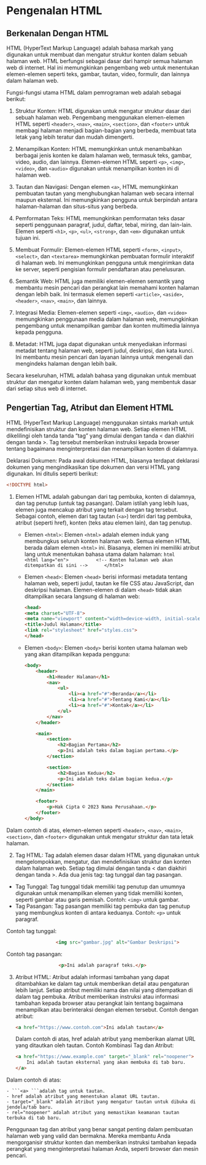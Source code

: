# Pengenalan HTML

## Berkenalan Dengan HTML
HTML (HyperText Markup Language) adalah bahasa markah yang digunakan untuk membuat dan mengatur struktur konten dalam sebuah halaman web. HTML berfungsi sebagai dasar dari hampir semua halaman web di internet. Hal ini memungkinkan pengembang web untuk menentukan elemen-elemen seperti teks, gambar, tautan, video, formulir, dan lainnya dalam halaman web.

Fungsi-fungsi utama HTML dalam pemrograman web adalah sebagai berikut:

1. Struktur Konten: HTML digunakan untuk mengatur struktur dasar dari sebuah halaman web. Pengembang menggunakan elemen-elemen HTML seperti ```<header>```, ```<nav>```, ```<main>```, ```<section>```, dan ```<footer>``` untuk membagi halaman menjadi bagian-bagian yang berbeda, membuat tata letak yang lebih teratur dan mudah dimengerti.

2. Menampilkan Konten: HTML memungkinkan untuk menambahkan berbagai jenis konten ke dalam halaman web, termasuk teks, gambar, video, audio, dan lainnya. Elemen-elemen HTML seperti ```<p>```, ```<img>```, ```<video>```, dan ``<audio>`` digunakan untuk menampilkan konten ini di halaman web.

3. Tautan dan Navigasi: Dengan elemen ``<a>``, HTML memungkinkan pembuatan tautan yang menghubungkan halaman web secara internal maupun eksternal. Ini memungkinkan pengguna untuk berpindah antara halaman-halaman dan situs-situs yang berbeda.

4. Pemformatan Teks: HTML memungkinkan pemformatan teks dasar seperti penggunaan paragraf, judul, daftar, tebal, miring, dan lain-lain. Elemen seperti ```<h1>```, ```<p>```, ```<ul>```, ```<strong>```, dan ```<em>``` digunakan untuk tujuan ini.

5. Membuat Formulir: Elemen-elemen HTML seperti ```<form>```, ```<input>```, ```<select>```, dan ```<textarea>``` memungkinkan pembuatan formulir interaktif di halaman web. Ini memungkinkan pengguna untuk mengirimkan data ke server, seperti pengisian formulir pendaftaran atau penelusuran.

6. Semantik Web: HTML juga memiliki elemen-elemen semantik yang membantu mesin pencari dan perangkat lain memahami konten halaman dengan lebih baik. Ini termasuk elemen seperti ```<article>```, ```<aside>```, ```<header>```, ```<nav>```, ```<main>```, dan lainnya.

7. Integrasi Media: Elemen-elemen seperti ``<img>``, ```<audio>```, dan ```<video>``` memungkinkan penggunaan media dalam halaman web, memungkinkan pengembang untuk menampilkan gambar dan konten multimedia lainnya kepada pengguna.

8. Metadat: HTML juga dapat digunakan untuk menyediakan informasi metadat tentang halaman web, seperti judul, deskripsi, dan kata kunci. Ini membantu mesin pencari dan layanan lainnya untuk mengenali dan mengindeks halaman dengan lebih baik.

Secara keseluruhan, HTML adalah bahasa yang digunakan untuk membuat struktur dan mengatur konten dalam halaman web, yang membentuk dasar dari setiap situs web di internet.

## Pengertian Tag, Atribut dan Element HTML

HTML (HyperText Markup Language) menggunakan sintaks markah untuk mendefinisikan struktur dan konten halaman web. Setiap elemen HTML dikelilingi oleh tanda tanda "tag" yang dimulai dengan tanda < dan diakhiri dengan tanda >. Tag tersebut memberikan instruksi kepada browser tentang bagaimana menginterpretasi dan menampilkan konten di dalamnya.

Deklarasi Dokumen:
Pada awal dokumen HTML, biasanya terdapat deklarasi dokumen yang mengindikasikan tipe dokumen dan versi HTML yang digunakan. Ini ditulis seperti berikut:

```html
<!DOCTYPE html>
```
1. Elemen HTML 
   adalah gabungan dari tag pembuka, konten di dalamnya, dan tag penutup (untuk tag pasangan). Dalam istilah yang lebih luas, elemen juga mencakup atribut yang terkait dengan tag tersebut. Sebagai contoh, elemen dari tag tautan (```<a>```) terdiri dari tag pembuka, atribut (seperti href), konten (teks atau elemen lain), dan tag penutup.
   - Elemen ```<html>```:
        Elemen ```<html>``` adalah elemen induk yang membungkus seluruh konten halaman web. Semua elemen HTML berada dalam elemen ``<html>`` ini. Biasanya, elemen ini memiliki atribut lang untuk menentukan bahasa utama dalam halaman:
        ```html
        <html lang="en">
            <!-- Konten halaman web akan ditempatkan di sini -->
        </html>
        ```
   - Elemen ```<head>```:
        Elemen ```<head>``` berisi informasi metadata tentang halaman web, seperti judul, tautan ke file CSS atau JavaScript, dan deskripsi halaman. Elemen-elemen di dalam ```<head>``` tidak akan ditampilkan secara langsung di halaman web:

        ```html
        <head>
        <meta charset="UTF-8">
        <meta name="viewport" content="width=device-width, initial-scale=1.0">
        <title>Judul Halaman</title>
        <link rel="stylesheet" href="styles.css">
        </head>
        ```
   - Elemen ```<body>```:
        Elemen ```<body>``` berisi konten utama halaman web yang akan ditampilkan kepada pengguna:
        
        ```html
        <body>
            <header>
                <h1>Header Halaman</h1>
                <nav>
                    <ul>
                        <li><a href="#">Beranda</a></li>
                        <li><a href="#">Tentang Kami</a></li>
                        <li><a href="#">Kontak</a></li>
                    </ul>
                </nav>
            </header>
            
            <main>
                <section>
                    <h2>Bagian Pertama</h2>
                    <p>Ini adalah teks dalam bagian pertama.</p>
                </section>
                
                <section>
                    <h2>Bagian Kedua</h2>
                    <p>Ini adalah teks dalam bagian kedua.</p>
                </section>
            </main>
            
            <footer>
                <p>Hak Cipta © 2023 Nama Perusahaan.</p>
            </footer>
        </body>
        ```
    
Dalam contoh di atas, elemen-elemen seperti ```<header>```, ```<nav>```, ```<main>```, ```<section>```, dan ```<footer>``` digunakan untuk mengatur struktur dan tata letak halaman.

2. Tag HTML:
    Tag adalah elemen dasar dalam HTML yang digunakan untuk mengelompokkan, mengatur, dan mendefinisikan struktur dan konten dalam halaman web. Setiap tag dimulai dengan tanda < dan diakhiri dengan tanda >. Ada dua jenis tag: tag tunggal dan tag pasangan.
- Tag Tunggal: Tag tunggal tidak memiliki tag penutup dan umumnya digunakan untuk menampilkan elemen yang tidak memiliki konten, seperti gambar atau garis pemisah. Contoh: ```<img>``` untuk gambar.
- Tag Pasangan: Tag pasangan memiliki tag pembuka dan tag penutup yang membungkus konten di antara keduanya. Contoh: ```<p>``` untuk paragraf. 

Contoh tag tunggal:
    
  ```html
                    <img src="gambar.jpg" alt="Gambar Deskripsi">
  ```   
      
Contoh tag pasangan:

  ```html
                     <p>Ini adalah paragraf teks.</p>
  ```
            
3. Atribut HTML:
    Atribut adalah informasi tambahan yang dapat ditambahkan ke dalam tag untuk memberikan detail atau pengaturan lebih lanjut. Setiap atribut memiliki nama dan nilai yang ditempatkan di dalam tag pembuka. Atribut memberikan instruksi atau informasi tambahan kepada browser atau perangkat lain tentang bagaimana menampilkan atau berinteraksi dengan elemen tersebut.
Contoh dengan atribut:

    ```html
    <a href="https://www.contoh.com">Ini adalah tautan</a>
    ```
Dalam contoh di atas, href adalah atribut yang memberikan alamat URL yang ditautkan oleh tautan.
Contoh Kombinasi Tag dan Atribut:

    ```html
    <a href="https://www.example.com" target="_blank" rel="noopener">
        Ini adalah tautan eksternal yang akan membuka di tab baru.
    </a>
    ```

Dalam contoh di atas:

    - ```<a> ```adalah tag untuk tautan.
    - href adalah atribut yang menentukan alamat URL tautan.
    - target="_blank" adalah atribut yang mengatur tautan untuk dibuka di jendela/tab baru.
    - rel="noopener" adalah atribut yang memastikan keamanan tautan terbuka di tab baru.

Penggunaan tag dan atribut yang benar sangat penting dalam pembuatan halaman web yang valid dan bermakna. Mereka membantu Anda mengorganisir struktur konten dan memberikan instruksi tambahan kepada perangkat yang menginterpretasi halaman Anda, seperti browser dan mesin pencari.